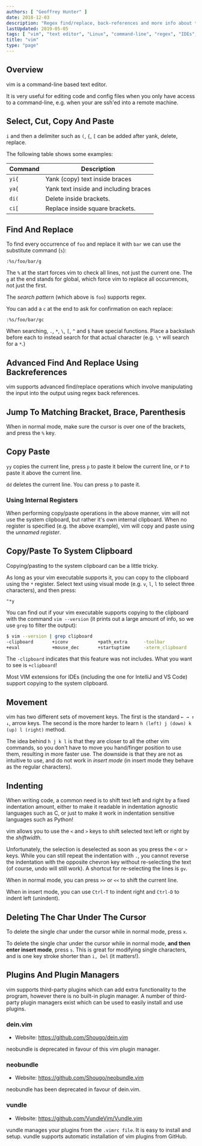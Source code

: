 ```yaml
---
authors: [ "Geoffrey Hunter" ]
date: 2018-12-03
description: "Regex find/replace, back-references and more info about the text-editor vim."
lastUpdated: 2019-05-05
tags: [ "vim", "text editor", "Linux", "command-line", "regex", "IDEs", "copy", "paste", "system clipboard", "yank", "indenting", "plugins" ]
title: "vim"
type: "page"
---
```



## Overview

vim is a command-line based text editor.

It is very useful for editing code and config files when you only have access to a command-line, e.g. when your are ssh'ed into a remote machine.

## Select, Cut, Copy And Paste

`i` and then a delimiter such as `(`, `{`, `[` can be added after yank, delete, replace.

The following table shows some examples:

Command   | Description
----------|---------------------------------------------
`yi{`     | Yank (copy) text inside braces
`ya{`     | Yank text inside and including braces
`di(`     | Delete inside brackets.
`ci[`     | Replace inside square brackets.

## Find And Replace

To find every occurrence of `foo` and replace it with `bar` we can use the substitute command (`s`):

```text
:%s/foo/bar/g
```

The `%` at the start forces vim to check all lines, not just the current one. The `g` at the end stands for global, which force vim to replace all occurrences, not just the first.

The _search pattern_ (which above is `foo`) supports regex. 

You can add a `c` at the end to ask for confirmation on each replace:

```text
:%s/foo/bar/gc
```

When searching, `.`, `*`, `\`, `[`, `^` and `$` have special functions. Place a backslash before each to instead search for that actual character (e.g. `\*` will search for a `*`.)

## Advanced Find And Replace Using Backreferences

vim supports advanced find/replace operations which involve manipulating the input into the output using regex back references.

## Jump To Matching Bracket, Brace, Parenthesis

When in normal mode, make sure the cursor is over one of the brackets, and press the `%` key.

## Copy Paste

`yy` copies the current line, press `p` to paste it below the current line, or `P` to paste it above the current line.

`dd` deletes the current line. You can press `p` to paste it.

### Using Internal Registers

When performing copy/paste operations in the above manner, vim will not use the system clipboard, but rather it's own internal clipboard. When no register is specified (e.g. the above example), vim will copy and paste using the _unnamed register_.

## Copy/Paste To System Clipboard

Copying/pasting to the system clipboard can be a little tricky.

As long as your vim executable supports it, you can copy to the clipboard using the `*` register. Select text using visual mode (e.g. `v`, `l`, `l` to select three characters), and then press:

```text
"*y
```

You can find out if your vim executable supports copying to the clipboard with the command `vim --version` (it prints out a large amount of info, so we use `grep` to filter the output):

```sh
$ vim --version | grep clipboard
-clipboard       +iconv           +path_extra      -toolbar
+eval            +mouse_dec       +startuptime     -xterm_clipboard
```

The `-clipboard` indicates that this feature was not includes. What you want to see is `+clipboard`!

<Aside type="note">
Most VIM extensions for IDEs (including the one for IntelliJ and VS Code) support copying to the system clipboard.
</Aside>

## Movement

vim has two different sets of movement keys. The first is the standard `← → ↑ ↓`,  arrow keys. The second is the more harder to learn `h (left) j (down) k (up) l (right)` method.

The idea behind `h j k l` is that they are closer to all the other vim commands, so you don't have to move you hand/finger position to use them, resulting in more faster use. The downside is that they are not as intuitive to use, and do not work in _insert mode_ (in insert mode they behave as the regular characters).

## Indenting

When writing code, a common need is to shift text left and right by a fixed indentation amount, either to make it readable in indentation agnostic languages such as C, or just to make it work in indentation sensitive languages such as Python!

vim allows you to use the `<` and `>` keys to shift selected text left or right by the _shiftwidth_.

Unfortunately, the selection is deselected as soon as you press the `<` or `>` keys. While you can still repeat the indentation with `.`,  you cannot reverse the indentation with the opposite chevron key without re-selecting the text (of course, undo will still work). A shortcut for re-selecting the lines is `gv`.

When in normal mode, you can press `>>` or `<<` to shift the current line.

When in insert mode, you can use `Ctrl-T` to indent right and `Ctrl-D` to indent left (unindent).

## Deleting The Char Under The Cursor

To delete the single char under the cursor while in normal mode, press `x`.

To delete the single char under the cursor while in normal mode, **and then enter insert mode**, press `s`. This is great for modifying single characters, and is one key stroke shorter than `i, Del` (it matters!).

## Plugins And Plugin Managers

vim supports third-party plugins which can add extra functionality to the program, however there is no built-in plugin manager. A number of third-party plugin managers exist which can be used to easily install and use plugins.

### dein.vim

* Website: https://github.com/Shougo/dein.vim

neobundle is deprecated in favour of this vim plugin manager.

### neobundle

* Website: https://github.com/Shougo/neobundle.vim

neobundle has been deprecated in favour of dein.vim.

### vundle

* Website: https://github.com/VundleVim/Vundle.vim

vundle manages your plugins from the `.vimrc file`. It is easy to install and setup. vundle supports automatic installation of vim plugins from GitHub.